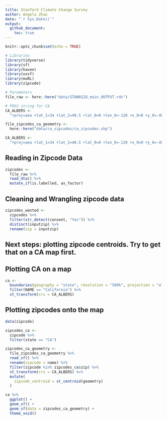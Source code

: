 ```yaml
---
title: Stanford Climate Change Survey
author: Angela Zhao
date: "`r Sys.Date()`"
output: 
  github_document:
    toc: true
---
```


```r
knitr::opts_chunk$set(echo = TRUE)
```

```r
# Libraries
library(tidyverse)
library(sf)
library(haven)
library(ussf)
library(muRL)
library(zipcode)

# Parameters
file_raw <- here::here("data/STAN0128_main_OUTPUT.rds")

# PROJ string for CA
CA_ALBERS <- 
  "+proj=aea +lat_1=34 +lat_2=40.5 +lat_0=0 +lon_0=-120 +x_0=0 +y_0=-4000000 +ellps=WGS84 +datum=WGS84 +units=m +no_defs"

file_zipcodes_ca_geometry <-
  here::here("data/ca_zipcodes/ca_zipcodes.shp")

CA_ALBERS <- 
  "+proj=aea +lat_1=34 +lat_2=40.5 +lat_0=0 +lon_0=-120 +x_0=0 +y_0=-4000000 +ellps=WGS84 +datum=WGS84 +units=m +no_defs"


```

## Reading in Zipcode Data

```r

zipcodes <-
  file_raw %>% 
  read_dta() %>% 
  mutate_if(is.labelled, as_factor)

```

## Cleaning and Wrangling zipcode data

```r

zipcodes_wanted <-
  zipcodes %>% 
  filter(str_detect(consent, "Yes")) %>% 
  distinct(inputzip) %>% 
  rename(zip = inputzip)

```

## Next steps: plotting zipcode centroids. Try to get that on a CA map first. 

## Plotting CA on a map

```r
ca <- 
  boundaries(geography = "state", resolution = "500k", projection = "albers") %>% 
  filter(NAME == "California") %>% 
  st_transform(crs = CA_ALBERS) 

```

## Plotting zipcodes onto the map

```r
data(zipcode)

zipcodes_ca <-
  zipcode %>% 
  filter(state == "CA")

zipcodes_ca_geometry <-
  file_zipcodes_ca_geometry %>% 
  read_sf() %>% 
  rename(zipcode = name) %>% 
  filter(zipcode %in% zipcodes_ca$zip) %>% 
  st_transform(crs = CA_ALBERS) %>% 
  mutate(
    zipcode_centroid = st_centroid(geometry)
  )

ca %>% 
  ggplot() +
  geom_sf() +
  geom_sf(data = zipcodes_ca_geometry) +
  theme_void()

```

